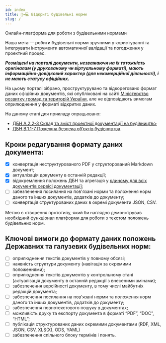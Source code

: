 ```yaml
---
id: index
title: 📜→💻 Відкриті будівельні норми
slug: /
---
```


Онлайн-платформа для роботи з будівельними нормами

Наша мета — робити будівельні норми зручними у користуванні та інтегрувати інструменти автоматичної валідації та погодження у проектний процес.

**_Розміщені на порталі документи, незважаючи на їх тотожність оригіналам (у друкованому чи віртуальному форматі), мають інформаційно-довідковий характер (для некомерційної діяльності), і не мають статусу офіційних._**

На цьому порталі зібрано, проструктурувано та відкореговано формат даних офіційних документів, які опубліковані на сайті [Міністерство розвитку громад та територій України](https://www.minregion.gov.ua/napryamki-diyalnosti/building/tech-reg/normuvannia/derzhavni-ta-galuzevi-budivelni-normi/), але не відповідають вимогам оприлюднення у форматі відкритих даних.

На даному етапі для прикладу опрацьовано:
- [ДБН A.2.2-3 Склад та зміст проектної документації на будівництво](../docs/dbn-a-2-2-3/doc/index);
- [ДБН В.1.1-7 Пожежна безпека об’єктів будівництва](../docs/dbn-v-1-1-7/doc/index).

## Кроки редагування формату даних документа:
- [x] конвертація неструктурованого PDF у структорований Markdown документ;
- [x] актуалізація документу в останній редакції;
- [x] відокремлення положень ДБН та агрегація у [єдиному для всіх документів сервісі документації](https://github.com/opncds/open-codes);
- [ ] забезпечення посилання на пов'язані норми та положення норм даного та інших документів, додатків до документу;
- [ ] конвертація структурованих даних в окремі документи JSON, CSV.

Метою є створення прототипу, який би наглядно демонстрував необхідний функціонал платформи для роботи з текстом положень будівельних норм.

## Ключові вимоги до формату даних положень Державних та галузевих будівельних норм:
- [ ] оприлюднення текстів документів у повному обсязі;
- [ ] наявність структури документу (навігація за окремими положеннями);
- [ ] оприлюднення текстів документів у контрольному стані (актуалізація документу в останній редакції з внесеними змінами);
- [ ] забезпечення версійності документу, в тому числі майбутніх редакцій документа;
- [ ] забезпечення посилання на пов'язані норми та положення норм даного та інших документів, додатків до документу;
- [ ] забезпечення повнотекстового пошуку в документах;
- [ ] можливість друку та експорту документа в форматі “PDF”, “DOC”, “HTML”;
- [ ] публікація структурованих даних окремими документами (RDF, XML, JSON, CSV, XLS(X), ODS, YAML)
- [ ] забезпечення спільного блоку термінів і понять.
